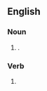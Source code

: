 ==English==

===Noun===
{{head|en|noun form}}

# {{plural of|corrival|lang=en}}.

===Verb===
{{head|en|verb form}}

# {{en-third-person singular of|corrival}}